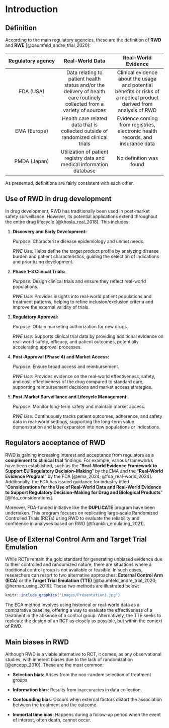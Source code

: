 # Introduction {#introduction}

## Definition

According to the main regulatory agencies, these are the definition of **RWD** and **RWE** [@baumfeld_andre_trial_2020]:

| Regulatory agency | Real-World Data | Real-World Evidence |
|:----------------------:|:----------------------:|:----------------------:|
| FDA (USA) | Data relating to patient health status and/or the delivery of health care routinely collected from a variety of sources | Clinical evidence about the usage and potential benefits or risks of a medical product derived from analysis of RWD |
| EMA (Europe) | Health care related data that is collected outside of randomized clinical trials | Evidence coming from registries, electronic health records, and insurance data |
| PMDA (Japan) | Utilization of patient registry data and medical information database | No definition was found |

As presented, definitions are fairly consistent with each other.

## Use of RWD in drug development

In drug development, RWD has traditionally been used in post-market safety surveillance. However, its potential applications extend throughout the entire drug lifecycle [@khosla_real_2018]. This includes:

1.  **Discovery and Early Development:**

    *Purpose*: Characterize disease epidemiology and unmet needs.

    *RWE Use*: Helps define the target product profile by analyzing disease burden and patient characteristics, guiding the selection of indications and prioritizing development.

2.  **Phase 1–3 Clinical Trials:**

    *Purpose:* Design clinical trials and ensure they reflect real-world populations.

    *RWE Use*: Provides insights into real-world patient populations and treatment patterns, helping to refine inclusion/exclusion criteria and improve the external validity of trials.

3.  **Regulatory Approval:**

    *Purpose:* Obtain marketing authorization for new drugs.

    *RWE Use*: Supports clinical trial data by providing additional evidence on real-world safety, efficacy, and patient outcomes, potentially accelerating approval processes.

4.  **Post-Approval (Phase 4) and Market Access:**

    *Purpose:* Ensure broad access and reimbursement.

    *RWE Use:* Provides evidence on the real-world effectiveness, safety, and cost-effectiveness of the drug compared to standard care, supporting reimbursement decisions and market access strategies.

5.  **Post-Market Surveillance and Lifecycle Management:**

    *Purpose:* Monitor long-term safety and maintain market access.

    *RWE Use:* Continuously tracks patient outcomes, adherence, and safety data in real-world settings, supporting the long-term value demonstration and label expansion into new populations or indications.

## Regulators acceptance of RWD

RWD is gaining increasing interest and acceptance from regulators as a **complement to clinical trial** findings. For example, various frameworks have been established, such as the "**Real-World Evidence Framework to Support EU Regulatory Decision-Making**" by the EMA and the "**Real-World Evidence Program**" by the FDA [@ema_2024; @fda_real-world_2024]. Additionally, the FDA has issued guidance for industry titled "**Considerations for the Use of Real-World Data and Real-World Evidence to Support Regulatory Decision-Making for Drug and Biological Products**" [@fda_considerations].

Moreover, FDA-funded initiative like the **DUPLICATE** program have been undertaken. This program focuses on replicating large-scale Randomized Controlled Trials (RCTs) using RWD to evaluate the reliability and confidence in analyses based on RWD [@franklin_emulating_2021].

## Use of External Control Arm and Target Trial Emulation

While RCTs remain the gold standard for generating unbiased evidence due to their controlled and randomized nature, there are situations where a traditional control group is not available or feasible. In such cases, researchers can resort to two alternative approaches: **External Control Arm (ECA)** or the **Target Trial Emulation (TTE)** [@baumfeld_andre_trial_2020; @hernan_using_2016]. These two methods are illustrated below:

```r
knitr::include_graphics("images/Présentation3.jpg")
```

The ECA method involves using historical or real-world data as a comparative baseline, offering a way to evaluate the effectiveness of a treatment in the absence of a control group. Alternatively, the TTE seeks to replicate the design of an RCT as closely as possible, but within the context of RWD.

## Main biases in RWD

Although RWD is a viable alternative to RCT, it comes, as any observational studies, with inherent biases due to the lack of randomization [@encepp_2010]. These are the most common:

-   **Selection bias**: Arises from the non-random selection of treatment groups.

-   **Information bias**: Results from inaccuracies in data collection.

-   **Confounding bias**: Occurs when external factors distort the association between the treatment and the outcome.

-   **Immortal time bias**: Happens during a follow-up period when the event of interest, often death, cannot occur.
